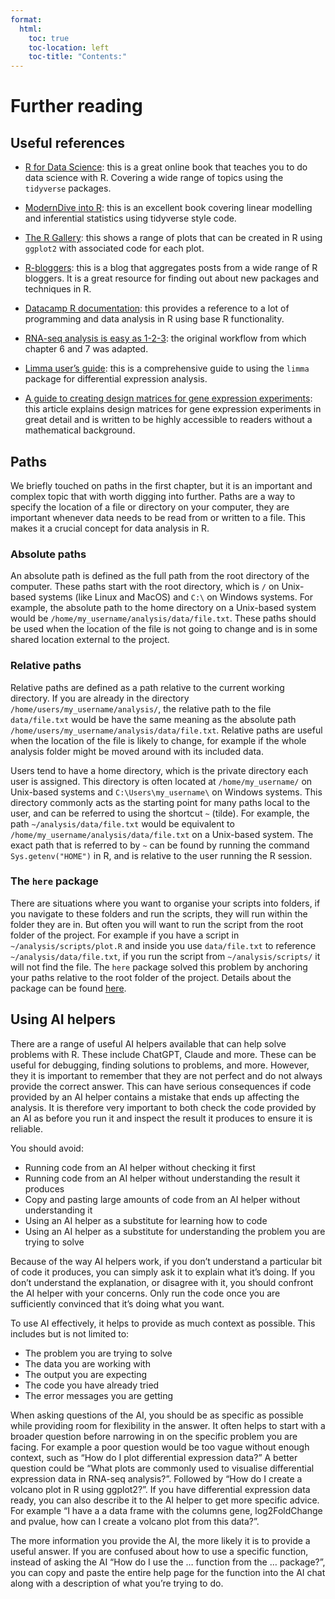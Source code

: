 ```yaml
---
format:
  html:
    toc: true
    toc-location: left
    toc-title: "Contents:"
---
```


# Further reading {.unnumbered}

## Useful references {#sec-useful-references}

- [R for Data Science](https://r4ds.hadley.nz/): this is a great online book that teaches you to do data science with R. Covering a wide range of topics using the `tidyverse` packages.

- [ModernDive into R](https://moderndive.com/v2/index.html): this is an excellent book covering linear modelling and inferential statistics using tidyverse style code.

- [The R Gallery](https://r-graph-gallery.com): this shows a range of plots that can be created in R using `ggplot2` with associated code for each plot.

- [R-bloggers](https://www.r-bloggers.com): this is a blog that aggregates posts from a wide range of R bloggers. It is a great resource for finding out about new packages and techniques in R.

- [Datacamp R documentation](https://www.datacamp.com/doc/r): this provides a reference to a lot of programming and data analysis in R using base R functionality.

- [RNA-seq analysis is easy as 1-2-3](https://f1000research.com/articles/5-1408): the original workflow from which chapter 6 and 7 was adapted.

- [Limma user's guide](https://www.bioconductor.org/packages/devel/bioc/vignettes/limma/inst/doc/usersguide.pdf): this is a comprehensive guide to using the `limma` package for differential expression analysis.

- [A guide to creating design matrices for gene expression experiments](https://f1000research.com/articles/9-1444){#design-matrix-paper}: this article explains design matrices for gene expression experiments in great detail and is written to be highly accessible to readers without a mathematical background.

## Paths

We briefly touched on paths in the first chapter, but it is an important and complex topic that with worth digging into further. Paths are a way to specify the location of a file or directory on your computer, they are important whenever data needs to be read from or written to a file. This makes it a crucial concept for data analysis in R.

### Absolute paths

An absolute path is defined as the full path from the root directory of the computer. These paths start with the root directory, which is `/` on Unix-based systems (like Linux and MacOS) and `C:\` on Windows systems. For example, the absolute path to the home directory on a Unix-based system would be `/home/my_username/analysis/data/file.txt`. These paths should be used when the location of the file is not going to change and is in some shared location external to the project.

### Relative paths

Relative paths are defined as a path relative to the current working directory. If you are already in the directory `/home/users/my_username/analysis/`, the relative path to the file `data/file.txt` would be have the same meaning as the absolute path `/home/users/my_username/analysis/data/file.txt`. Relative paths are useful when the location of the file is likely to change, for example if the whole analysis folder might be moved around with its included data.

Users tend to have a home directory, which is the private directory each user is assigned. This directory is often located at `/home/my_username/` on Unix-based systems and `C:\Users\my_username\` on Windows systems. This directory commonly acts as the starting point for many paths local to the user, and can be referred to using the shortcut `~` (tilde). For example, the path `~/analysis/data/file.txt` would be equivalent to `/home/my_username/analysis/data/file.txt` on a Unix-based system. The exact path that is referred to by `~` can be found by running the command `Sys.getenv("HOME")` in R, and is relative to the user running the R session.

### The `here` package

There are situations where you want to organise your scripts into folders, if you navigate to these folders and run the scripts, they will run within the folder they are in. But often you will want to run the script from the root folder of the project. For example if you have a script in `~/analysis/scripts/plot.R` and inside you use `data/file.txt` to reference `~/analysis/data/file.txt`, if you run the script from `~/analysis/scripts/` it will not find the file. The `here` package solved this problem by anchoring your paths relative to the root folder of the project. Details about the package can be found [here](https://here.r-lib.org).

## Using AI helpers

There are a range of useful AI helpers available that can help solve problems with R. These include ChatGPT, Claude and more. These can be useful for debugging, finding solutions to problems, and more. However, they it is important to remember that they are not perfect and do not always provide the correct answer. This can have serious consequences if code provided by an AI helper contains a mistake that ends up affecting the analysis. It is therefore very important to both check the code provided by an AI as before you run it and inspect the result it produces to ensure it is reliable.

You should avoid:

- Running code from an AI helper without checking it first
- Running code from an AI helper without understanding the result it produces
- Copy and pasting large amounts of code from an AI helper without understanding it
- Using an AI helper as a substitute for learning how to code
- Using an AI helper as a substitute for understanding the problem you are trying to solve

Because of the way AI helpers work, if you don't understand a particular bit of code it produces, you can simply ask it to explain what it's doing. If you don't understand the explanation, or disagree with it, you should confront the AI helper with your concerns. Only run the code once you are sufficiently convinced that it's doing what you want.

To use AI effectively, it helps to provide as much context as possible. This includes but is not limited to:

- The problem you are trying to solve
- The data you are working with
- The output you are expecting
- The code you have already tried
- The error messages you are getting

When asking questions of the AI, you should be as specific as possible while providing room for flexibility in the answer. It often helps to start with a broader question before narrowing in on the specific problem you are facing. For example a poor question would be too vague without enough context, such as "How do I plot differential expression data?"
A better question could be "What plots are commonly used to visualise differential expression data in RNA-seq analysis?". Followed by "How do I create a volcano plot in R using ggplot2?". If you have differential expression data ready, you can also describe it to the AI helper to get more specific advice. For example "I have a a data frame with the columns gene, log2FoldChange and pvalue, how can I create a volcano plot from this data?".

The more information you provide the AI, the more likely it is to provide a useful answer. If you are confused about how to use a specific function, instead of asking the AI "How do I use the ... function from the ... package?", you can copy and paste the entire help page for the function into the AI chat along with a description of what you're trying to do.

<!-- -   summarise the course/key points from each chapter -->

<!-- -   put links to more advanced materials -->
